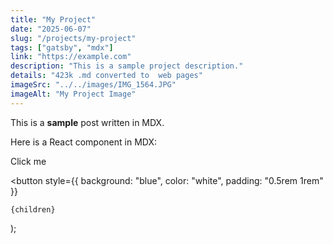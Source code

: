 ```yaml
---
title: "My Project"
date: "2025-06-07"
slug: "/projects/my-project"
tags: ["gatsby", "mdx"]
link: "https://example.com"
description: "This is a sample project description."
details: "423k .md converted to  web pages"
imageSrc: "../../images/IMG_1564.JPG"
imageAlt: "My Project Image"
---
```


This is a **sample** post written in MDX.

Here is a React component in MDX:

<MyButton>Click me</MyButton>

  <button
    style={{ background: "blue", color: "white", padding: "0.5rem 1rem" }}
  >
    {children}
  </button>
);

